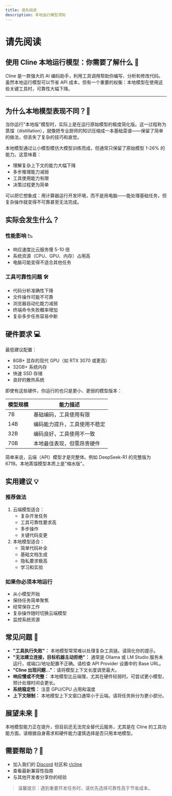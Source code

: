 ```yaml
---
title: 请先阅读
description: 本地运行模型须知
---
```


# 请先阅读

## 使用 Cline 本地运行模型：你需要了解什么 🤖

Cline 是一款强大的 AI 编码助手，利用工具调用帮助你编写、分析和修改代码。虽然本地运行模型可以节省 API 成本，但有一个重要的权衡：本地模型在使用这些关键工具时，可靠性大幅下降。

---

## 为什么本地模型表现不同？🔬

当你运行"本地版"模型时，实际上是在运行原始模型的极度简化版。这一过程称为蒸馏（distillation），就像把专业厨师的知识压缩成一本基础菜谱——保留了简单的做法，但丢失了复杂的技巧和直觉。

本地模型通过让小模型模仿大模型训练而成，但通常只保留了原始模型 1-26% 的能力。这意味着：

- 理解复杂上下文的能力大幅下降
- 多步推理能力减弱
- 工具使用能力有限
- 决策过程更为简单

可以把它想象成：用计算器运行开发环境，而不是用电脑——能处理基础任务，但复杂操作就变得不可靠甚至无法完成。

 
## 实际会发生什么？

### 性能影响 📉

- 响应速度比云服务慢 5-10 倍
- 系统资源（CPU、GPU、内存）占用高
- 电脑可能变得不适合其他任务

### 工具可靠性问题 🛠️

- 代码分析准确性下降
- 文件操作可能不可靠
- 浏览器自动化能力减弱
- 终端命令失败概率增加
- 复杂多步任务容易中断

## 硬件要求 💻

最低建议配置：

- 8GB+ 显存的现代 GPU（如 RTX 3070 或更高）
- 32GB+ 系统内存
- 快速 SSD 存储
- 良好的散热系统

即使有这些硬件，你运行的也只是更小、更弱的模型版本：

| 模型规模 | 能力描述 |
| --- | --- |
| 7B | 基础编码，工具使用有限 |
| 14B | 编码能力提升，工具使用不稳定 |
| 32B | 编码良好，工具使用不一致 |
| 70B | 本地最佳表现，但需昂贵硬件 |

简单来说，云端（API）模型才是完整体。例如 DeepSeek-R1 的完整版为 671B。本地蒸馏模型本质上是"缩水版"。

## 实用建议 💡

### 推荐做法

1. 云端模型适合：
   - 复杂开发任务
   - 工具可靠性要求高
   - 多步操作
   - 关键代码变更
2. 本地模型适合：
   - 简单代码补全
   - 基础文档生成
   - 隐私要求极高
   - 学习和实验

### 如果你必须本地运行

- 从小模型开始
- 保持任务简单聚焦
- 经常保存工作
- 复杂操作随时切换云端模型
- 监控系统资源

## 常见问题 🚨

- **"工具执行失败"：** 本地模型常常难以处理复杂工具链。请简化你的提示。
- **"无法建立连接，目标机器主动拒绝"：** 通常是 Ollama 或 LM Studio 服务未运行，或端口/地址配置不正确。请检查 API Provider 设置中的 Base URL。
- **"Cline 出现问题..."**：请将模型上下文长度调至最大。
- **响应慢或不完整：** 本地模型比云端慢，尤其在硬件较弱时。可尝试更小模型，预计处理时间会更长。
- **系统稳定性：** 注意 GPU/CPU 占用和温度
- **上下文限制：** 本地模型上下文窗口通常小于云端。请将任务拆分为更小部分。

## 展望未来 🔮

本地模型能力正在提升，但目前还无法完全替代云服务，尤其是在 Cline 的工具功能方面。请根据自身需求和硬件能力谨慎选择是否只用本地模型。

## 需要帮助？🤝

- 加入我们的 [Discord](https://discord.gg/cline) 社区和 [r/cline](https://www.reddit.com/r/CLine/)
- 查看最新兼容性指南
- 与其他开发者分享你的经验

> 温馨提示：遇到重要开发任务时，请优先选择可靠性高于节省成本。


